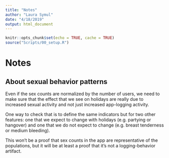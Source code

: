 ```yaml
---
title: "Notes"
author: "Laura Symul"
date: "4/18/2019"
output: html_document
---
```


```r
knitr::opts_chunk$set(echo = TRUE, cache = TRUE)
source("Scripts/00_setup.R")
```


# Notes

## About sexual behavior patterns

Even if the sex counts are normalized by the number of users, we need to make sure that the effect that we see on holidays are really due to increased sexual activity and not just increased app-logging activity.

One way to check that is to define the same indicators but for two other features: one that we expect to change with holidays (e.g. partying or hangover) and one that we do not expect to change (e.g. breast tenderness or medium bleeding).

This won't be a proof that sex counts in the app are representative of the populations, but it will be at least a proof that it's not a logging-behavior artifact.











